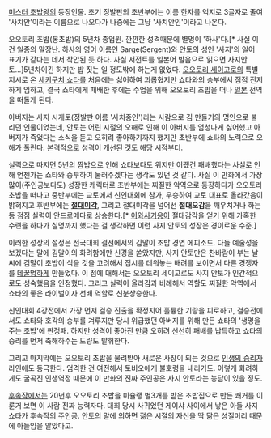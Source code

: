 [[미스터 초밥왕]]의 등장인물. 초기 정발판의 초반부에는 이름 한자를 억지로 3글자로 줄여 '사치안'이라는 이름으로 나오다가 나중에는 그냥 '사치안인'이라고 나온다.

오오토리 초밥(봉초밥)의 5년차 종업원. 깐깐한 성격때문에 별명이 '하사'다.[* 사실 이건 일종의 말장난. 하사의 영어 이름인 Sarge(Sergent)와 안토의 성인 '사지'의 일어 표기가 같다는 데서 착안된 듯 하다. 사실 서전트를 일본어 발음으로 읽으면 사지안토...]5년차이긴 하지만 밥 짓는 일 정도밖에 하는게 없었다. [[오오토리 세이고로]]의 특별지시로 온 [[세키구치 쇼타]]를 처음에는 싫어하여 괴롭혔지만 쇼타와의 승부에서 점점 진지하게 임하고, 결국 쇼타에게 패배한 후에는 수업을 위해 오오토리 초밥을 떠나 [[일본]] 전역을 떠돌게 된다.

아버지는 사지 시게토(정발판 이름 '사치중인')라는 사람으로 김 만들기의 명인으로 불리던 인물이었는데, 안토는 어린 시절의 오해로 인해 이 아버지를 엄청나게 싫어했고 아버지가 죽었다는 소식을 듣고 오히려 좋아하기까지 했지만 초반부에 쇼타의 노력으로 오해가 풀린다. 본격적으로 성격이 개선된 것도 해당 시점부터.

실력으로 따지면 5년의 짬밥으로 인해 쇼타보다도 위지만 어쨌건 패배했다는 사실로 인해 언젠가는 쇼타와 승부하여 눌러주겠다는 생각도 있던 것 같다. 사실 이 만화에서 가장 많이(주인공보다도) 성장한 캐릭터로 초반부에는 찌질한 악역으로 등장하다가 오오토리 초밥을 떠나고 중반부에는 교토에서 신인대회에 참가, 우승하여 교토 대표로 올라갔음이 밝혀지고 후반부에는 '''[[절대미각]]''', 그리고 절대미각을 넘어선 '''절대오감'''을 깨우치거나 하는 등 점점 실력이 안드로메다로 상승한다.[* [[이와사키 타미지|이와사키옹]]이 절대감각을 얻기 위해 가혹한 수련을 하다가 실명까지 했다는 걸 생각하면 이런 사지 안토의 성장은 경이로운 수준.]

이러한 성장의 절정은 전국대회 결선에서의 김말이 초밥 경연 에피소드. 다들 예술성을 보겠다는 말에 김말이의 화려함에만 신경을 쏟았지만, 사지 안토만은 찬바람이 부는 날씨에 김말이 초밥이 식을 것을 고려해서 접시를 데워놓는 배려를 보이면서 다른 경쟁자를 [[데꿀멍]]하게 만들었다. 이 점에 대해서는 오오토리 세이고로도 사지 안토가 인간적으로도 성숙했음을 인정했다. 그리고 실력이 올라감과 비례해서 역할도 찌질한 악역에서 쇼타의 좋은 라이벌이자 선배 역할로 신분상승한다.

신인대회 4강전에서 가장 먼저 결승 진출을 확정지어 훌륭한 기량을 피로하고, 결승전에서도 쇼타와 호각의 승부를 겨루지만 당시 위급했던 아버지를 위해 만든 쇼타의 '생명을 주는 초밥'에 판정패. 하지만 성격이 좋아진 만큼 오히려 선선히 패배를 납득하고 쇼타의 승리를 먼저 축해하주는 도량도 발휘한다.

그리고 마지막에는 오오토리 초밥을 물려받아 새로운 사장이 되는 것으로 [[인생의 승리자]] 라인에도 등극한다. 엄격한 건 여전해서 토비오에게 불호령을 내리기도. 이렇게 화려하게도 굴곡진 인생역정 때문에 이 만화의 진짜 주인공은 사지 안토라는 농담이 있을 정도.

[[미스터 초밥왕2|후속작]]에서는 20년후 오오토리 초밥을 미슐랭 별3개를 받은 초밥집으로 만든 쾌거를 이룬거 보면 이 사람 진짜 능력자다. 대회 당시 사귀었던 게이샤 사이에서 낳은 아들 사지 쇼타가 후속작의 주인공. 안토의 말에 의하면 젊은 시절의 자신을 딱 닮은 성질머리 때문에 아들임을 알았다고.
